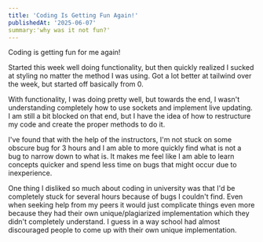 ```yaml
---
title: 'Coding Is Getting Fun Again!'
publishedAt: '2025-06-07'
summary:'why was it not fun?'
---
```


Coding is getting fun for me again!

Started this week well doing functionality, but then quickly realized I sucked at styling no matter the method I was using. Got a lot better at tailwind over the week, but started off basically from 0.

With functionality, I was doing pretty well, but towards the end, I wasn't understanding completely how to use sockets and implement live updating. I am still a bit blocked on that end, but I have the idea of how to restructure my code and create the proper methods to do it.

I've found that with the help of the instructors, I'm not stuck on some obscure bug for 3 hours and I am able to more quickly find what is not a bug to narrow down to what is. It makes me feel like I am able to learn concepts quicker and spend less time on bugs that might occur due to inexperience.


One thing I disliked so much about coding in university was that I'd be completely stuck for several hours because of bugs I couldn't find. Even when seeking help from my peers it would just complicate things even more because they had their own unique/plagiarized implementation which they didn't completely understand. I guess in a way school had almost discouraged people to come up with their own unique implementation.

